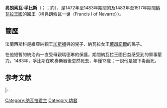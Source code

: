 {{请求翻译|time=2015-05-07T13:06:08+00:00}}
{{Infobox royalty
| name         = 弗朗索瓦·孚比斯<br>Francisco Febo
| image        = 
| succession   = 富瓦伯爵
| reign        = 1472年7月25日或28日－1483年1月7日
| predecessor  = [[加斯東四世|加斯東四世]]
| successor    = [[凱撒琳_(納瓦拉)|凱撒琳]]
| succession1  = [[纳瓦拉君主列表|納瓦拉國王]]
| reign1       = 1479年2月12日－1483年1月7日
| predecessor1 = [[萊昂諾爾女王_(納瓦拉)|萊昂諾爾]]
| successor1   = [[凱撒琳_(納瓦拉)|凱撒琳]]
| father       = [[富瓦的加斯頓|富瓦的加斯頓]]
| mother       = [[瓦盧瓦的瑪格達萊娜|瓦盧瓦的瑪格達萊娜]]
| birth_date   = 約1469年
| death_date   = 1483年1月7日（13歲）
}}

'''弗朗索瓦·孚比斯'''（{{lang-fr|'''François Fébus'''}}；{{lang-es|'''Francisco Febo'''}}；約{{bd|1469年||1483年|1月7日}}），是1472年至1483年期間的{{link-en|富瓦伯爵|Count of Foix}}及1483年至1517年期間[[納瓦拉王國|納瓦拉王國]]的國王（稱弗朗索瓦一世（Francis I of Navarre））。

== 簡歷 ==
法蘭西斯科是維亞納親王[[富瓦的加斯頓|加斯頓]]與{{le|瓦盧瓦的瑪格達萊娜|Magdalena of Valois}}的兒子、納瓦拉女王[[萊昂諾爾女王_(納瓦拉)|萊昂諾爾]]的孫子。

在他短暫的統治內一直受母親瑪德琳的保護，期間納瓦拉王國日益感受到{{le|西班牙征服伊比利亞納瓦拉|Spanish conquest of Iberian Navarre|被西班牙吞併}}的軍事壓力。1483年，孚比斯在吹奏樂器後忽然死去，年僅13歲；一說他是被下毒而死。

== 参考文献 ==
{{Reflist}}

{{s-start}}
{{s-hou|{{link-en|富瓦伯爵|Count of Foix|富瓦王朝}}||1468年|1517年|2月12日}}
{{s-reg}}
{{s-bef|before={{link-en|加斯東四世 (富瓦伯爵)|Gaston IV, Count of Foix|加斯東四世}}}}
{{s-ttl|title={{link-en|富瓦伯爵|Count of Foix}}|years=1472年7月25日或28日－1483年1月7日}}
{{s-aft|rows=2|after=[[凱撒琳_(納瓦拉)|凱撒琳]]}}
|-
{{s-bef|before=[[萊奧諾爾_(納瓦拉)|萊奧諾爾]]}}
{{s-ttl|title=[[纳瓦拉君主列表|纳瓦拉國王]]|years=1479年2月12日－1483年1月7日}}
{{s-end}}

[[Category:纳瓦拉君主|Category:纳瓦拉君主]]
[[Category:幼君|Category:幼君]]